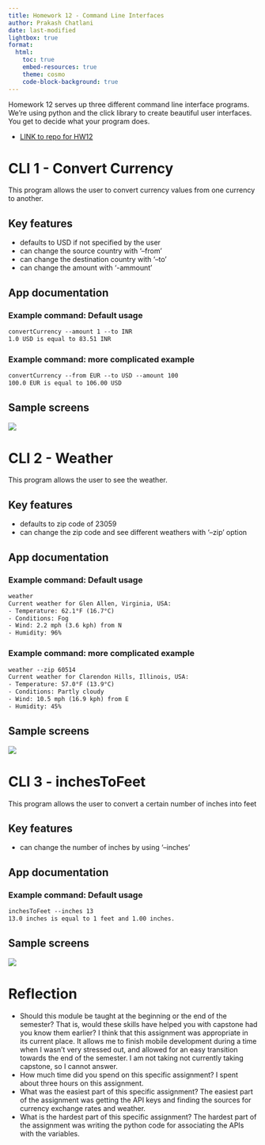 ```yaml
---
title: Homework 12 - Command Line Interfaces
author: Prakash Chatlani
date: last-modified
lightbox: true
format:
  html:
    toc: true
    embed-resources: true
    theme: cosmo
    code-block-background: true
---
```


Homework 12 serves up three different command line interface programs.  We're using python and the click library to create
beautiful user interfaces.  You get to decide what your program does.

* [LINK to repo for HW12](https://github.com/cmsc-vcu/cmsc475-sp2024-hw12-prakashhc)

# CLI 1 - Convert Currency

This program allows the user to convert currency values from one currency to another. 

## Key features

* defaults to USD if not specified by the user
* can change the source country with '--from'
* can change the destination country with '--to' 
* can change the amount with '-ammount'

## App documentation

### Example command: Default usage

```default
convertCurrency --amount 1 --to INR
1.0 USD is equal to 83.51 INR
```

### Example command: more complicated example

```default
convertCurrency --from EUR --to USD --amount 100
100.0 EUR is equal to 106.00 USD
```

## Sample screens

![](./assets/usdtoinr.png)


# CLI 2 - Weather

This program allows the user to see the weather. 

## Key features

* defaults to zip code of 23059
* can change the zip code and see different weathers with '--zip' option

## App documentation


### Example command: Default usage

```default
weather
Current weather for Glen Allen, Virginia, USA:
- Temperature: 62.1°F (16.7°C)
- Conditions: Fog
- Wind: 2.2 mph (3.6 kph) from N
- Humidity: 96%
```

### Example command: more complicated example

```default
weather --zip 60514
Current weather for Clarendon Hills, Illinois, USA:
- Temperature: 57.0°F (13.9°C)
- Conditions: Partly cloudy
- Wind: 10.5 mph (16.9 kph) from E
- Humidity: 45%
```

## Sample screens

![](./assets/weather.png)


# CLI 3 - inchesToFeet

This program allows the user to convert a certain number of inches into feet

## Key features

* can change the number of inches by using '--inches'

## App documentation

### Example command: Default usage

```default
inchesToFeet --inches 13
13.0 inches is equal to 1 feet and 1.00 inches.
```

## Sample screens

![](./assets/inchestofeet.png)

# Reflection

* Should this module be taught at the beginning or the end of the semester?  That is, would these
skills have helped you with capstone had you know them earlier? I think that this assignment was appropriate in its current place. It allows me to finish mobile development during a time when I wasn't very stressed out, and allowed for an easy transition towards the end of the semester. I am not taking not currently taking capstone, so I cannot answer.
* How much time did you spend on this specific assignment? I spent about three hours on this assignment. 
* What was the easiest part of this specific assignment? The easiest part of the assignment was getting the API keys and finding the sources for currency exchange rates and weather. 
* What is the hardest part of this specific assignment? The hardest part of the assignment was writing the python code for associating the APIs with the variables. 